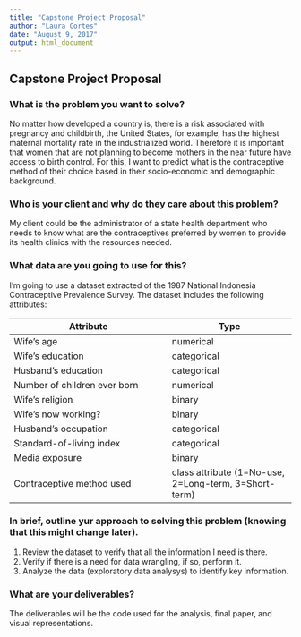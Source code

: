 ```yaml
---
title: "Capstone Project Proposal"
author: "Laura Cortes"
date: "August 9, 2017"
output: html_document
---
```

## Capstone Project Proposal  

### What is the problem you want to solve?  

No matter how developed a country is, there is a risk associated with pregnancy and childbirth, the United States, for example, has the highest maternal mortality rate in the industrialized world. Therefore it is important that women that are not planning to become mothers in the near future have access to birth control. For this, I want to predict what is the contraceptive method of their choice based in their socio-economic and demographic background.

### Who is your client and why do they care about this problem?  

My client could be the administrator of a state health department who needs to know what are the contraceptives preferred by women to provide its health clinics with the resources needed.

### What data are you going to use for this?

I'm going to use a dataset extracted of the 1987 National Indonesia Contraceptive Prevalence Survey. The dataset includes the following attributes:

Attribute                   | Type  
----------------------------| ----------------------
Wife's age                  | numerical
Wife's education            | categorical
Husband's education         | categorical
Number of children ever born| numerical
Wife's religion             | binary
Wife's now working?         | binary
Husband's occupation        | categorical
Standard-of-living index    | categorical
Media exposure              | binary
Contraceptive method used   | class attribute (1=No-use, 2=Long-term, 3=Short-term)

### In brief, outline yur approach to solving this problem (knowing that this might change later).  

1. Review the dataset to verify that all the information I need is there.
2. Verify if there is a need for data wrangling, if so, perform it. 
3. Analyze the data (exploratory data analysys) to identify key information.

### What are your deliverables?  

The deliverables will be the code used for the analysis, final paper, and visual representations.

 

